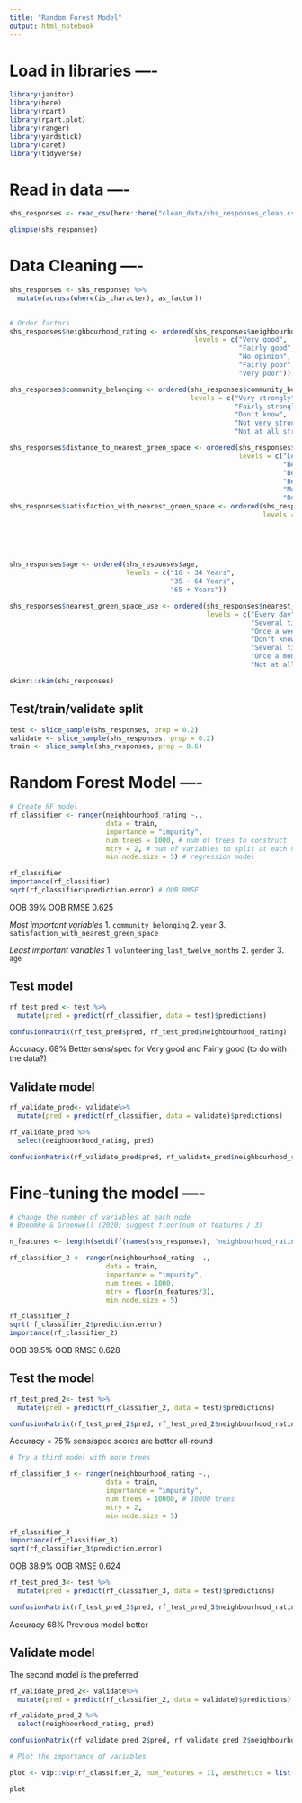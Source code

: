 ```yaml
---
title: "Random Forest Model"
output: html_notebook
---
```

# Load in libraries ----
```r
library(janitor)
library(here)
library(rpart)
library(rpart.plot)
library(ranger)
library(yardstick)
library(caret)
library(tidyverse)
```

# Read in data ----

```r
shs_responses <- read_csv(here::here("clean_data/shs_responses_clean.csv"))

glimpse(shs_responses)

```

# Data Cleaning ----

```r
shs_responses <- shs_responses %>% 
  mutate(across(where(is_character), as_factor)) 
 

# Order factors
shs_responses$neighbourhood_rating <- ordered(shs_responses$neighbourhood_rating,
                                              levels = c("Very good", 
                                                         "Fairly good", 
                                                         "No opinion", # middle position as proxy for neutrality
                                                         "Fairly poor",
                                                         "Very poor"))

shs_responses$community_belonging <- ordered(shs_responses$community_belonging,
                                             levels = c("Very strongly",
                                                        "Fairly strongly",
                                                        "Don't know",
                                                        "Not very strongly",
                                                        "Not at all strongly"))

shs_responses$distance_to_nearest_green_space <- ordered(shs_responses$distance_to_nearest_green_space,
                                                         levels = c("Less than 5 minutes",
                                                                    "Between 6 and 10 minutes",
                                                                    "Between 11 and 20 minutes",
                                                                    "Between 21 and 30 minutes",
                                                                    "More than 30 minutes",
                                                                    "Don't know"))
shs_responses$satisfaction_with_nearest_green_space <- ordered(shs_responses$satisfaction_with_nearest_green_space,
                                                               levels = c("Very satisfied",
                                                                          "Fairly satisfied",
                                                                          "No opinion",
                                                                          "Fairly dissatisfied",
                                                                          "Very dissatisfied"))

shs_responses$age <- ordered(shs_responses$age,
                             levels = c("16 - 34 Years",
                                        "35 - 64 Years",
                                        "65 + Years"))

shs_responses$nearest_green_space_use <- ordered(shs_responses$nearest_green_space_use,
                                                 levels = c("Every day",
                                                            "Several times a week",
                                                            "Once a week",
                                                            "Don't know",
                                                            "Several times a month",
                                                            "Once a month",
                                                            "Not at all"))

skimr::skim(shs_responses)
```

## Test/train/validate split

```r
test <- slice_sample(shs_responses, prop = 0.2)
validate <- slice_sample(shs_responses, prop = 0.2)
train <- slice_sample(shs_responses, prop = 0.6) 
```


# Random Forest Model ----

```r
# Create RF model
rf_classifier <- ranger(neighbourhood_rating ~.,
                        data = train, 
                        importance = "impurity",
                        num.trees = 1000, # num of trees to construct
                        mtry = 2, # num of variables to split at each node
                        min.node.size = 5) # regression model

rf_classifier
importance(rf_classifier)
sqrt(rf_classifier$prediction.error) # OOB RMSE
```
OOB 39%
OOB RMSE 0.625

_Most important variables_
1. `community_belonging` 
2. `year`
3. `satisfaction_with_nearest_green_space`

_Least important variables_
1. `volunteering_last_twelve_months`
2. `gender`
3. `age`

## Test model

```r
rf_test_pred <- test %>% 
  mutate(pred = predict(rf_classifier, data = test)$predictions)

confusionMatrix(rf_test_pred$pred, rf_test_pred$neighbourhood_rating)
```
Accuracy: 68%
Better sens/spec for Very good and Fairly good (to do with the data?) 

## Validate model

```r
rf_validate_pred<- validate%>% 
  mutate(pred = predict(rf_classifier, data = validate)$predictions)

rf_validate_pred %>% 
  select(neighbourhood_rating, pred)

confusionMatrix(rf_validate_pred$pred, rf_validate_pred$neighbourhood_rating)
```


# Fine-tuning the model ----

```r
# change the number of variables at each node
# Boehmke & Greenwell (2020) suggest floor(num of features / 3)

n_features <- length(setdiff(names(shs_responses), "neighbourhood_rating"))

rf_classifier_2 <- ranger(neighbourhood_rating ~.,
                        data = train, 
                        importance = "impurity",
                        num.trees = 1000, 
                        mtry = floor(n_features/3), 
                        min.node.size = 5)

rf_classifier_2
sqrt(rf_classifier_2$prediction.error) 
importance(rf_classifier_2)
```
OOB 39.5%
OOB RMSE 0.628

## Test the model
```r
rf_test_pred_2<- test %>% 
  mutate(pred = predict(rf_classifier_2, data = test)$predictions)

confusionMatrix(rf_test_pred_2$pred, rf_test_pred_2$neighbourhood_rating)
```

Accuracy = 75%
sens/spec scores are better all-round


```r
# Try a third model with more trees

rf_classifier_3 <- ranger(neighbourhood_rating ~.,
                        data = train, 
                        importance = "impurity",
                        num.trees = 10000, # 10000 trees
                        mtry = 2, 
                        min.node.size = 5) 

rf_classifier_3
importance(rf_classifier_3)
sqrt(rf_classifier_3$prediction.error) 
```
OOB 38.9%
OOB RMSE 0.624

```r
rf_test_pred_3<- test %>% 
  mutate(pred = predict(rf_classifier_3, data = test)$predictions)

confusionMatrix(rf_test_pred_3$pred, rf_test_pred_3$neighbourhood_rating)
```
Accuracy 68% 
Previous model better

## Validate model 
The second model is the preferred

```r
rf_validate_pred_2<- validate%>% 
  mutate(pred = predict(rf_classifier_2, data = validate)$predictions)

rf_validate_pred_2 %>% 
  select(neighbourhood_rating, pred)

confusionMatrix(rf_validate_pred_2$pred, rf_validate_pred_2$neighbourhood_rating)
```


```r
# Plot the importance of variables

plot <- vip::vip(rf_classifier_2, num_features = 11, aesthetics = list(fill = "deepskyblue4"))

plot
```

